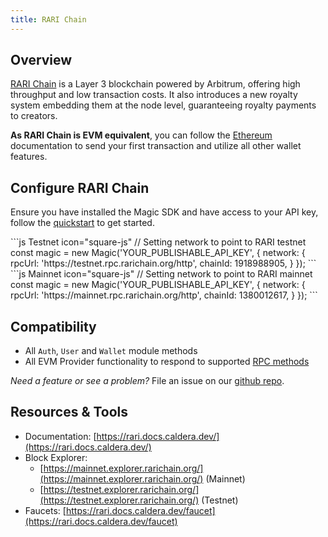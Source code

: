 ---
title: RARI Chain
---

## Overview

[RARI Chain](https://rarichain.org/) is a Layer 3 blockchain powered by Arbitrum, offering high throughput and low transaction costs. It also introduces a new royalty system embedding them at the node level, guaranteeing royalty payments to creators.

**As RARI Chain is EVM equivalent**, you can follow the [Ethereum](/embedded-wallet/blockchains/ethereum/javascript) documentation to send your first transaction and utilize all other wallet features.

## Configure RARI Chain

Ensure you have installed the Magic SDK and have access to your API key, follow the [quickstart](/embedded-wallet/quickstart/overview) to get started.

<CodeGroup>
```js Testnet icon="square-js"
// Setting network to point to RARI testnet
const magic = new Magic('YOUR_PUBLISHABLE_API_KEY', {
  network: {
    rpcUrl: 'https://testnet.rpc.rarichain.org/http',
    chainId: 1918988905,
  }
});
```
```js Mainnet icon="square-js"
// Setting network to point to RARI mainnet
const magic = new Magic('YOUR_PUBLISHABLE_API_KEY', {
  network: {
    rpcUrl: 'https://mainnet.rpc.rarichain.org/http',
    chainId: 1380012617,
  }
});
```
</CodeGroup>

## Compatibility

- All `Auth`, `User` and `Wallet` module methods
- All EVM Provider functionality to respond to supported [RPC methods](/embedded-wallet/api/client-side-sdks/javascript#evm-rpc-methods)

_Need a feature or see a problem?_ File an issue on our [github repo](https://github.com/magiclabs/magic-js).

## Resources & Tools

- Documentation: [https://rari.docs.caldera.dev/](https://rari.docs.caldera.dev/)
- Block Explorer:
  - [https://mainnet.explorer.rarichain.org/](https://mainnet.explorer.rarichain.org/) (Mainnet)
  - [https://testnet.explorer.rarichain.org/](https://testnet.explorer.rarichain.org/) (Testnet)
- Faucets: [https://rari.docs.caldera.dev/faucet](https://rari.docs.caldera.dev/faucet)

